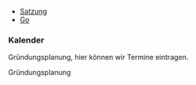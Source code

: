 

* [[Satzung]]
* [[Go]]

=== Kalender ===

Gründungsplanung, hier können wir Termine eintragen.

<mscalendar>Gründungsplanung</mscalendar>